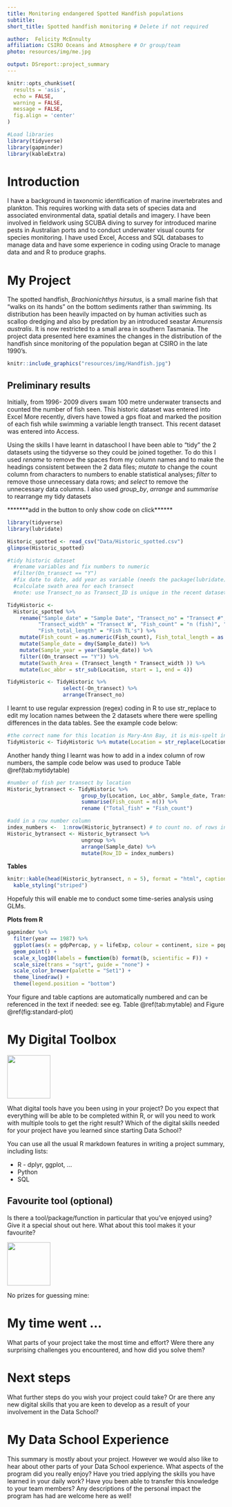 ```yaml
---
title: Monitoring endangered Spotted Handfish populations
subtitle: 
short_title: Spotted handfish monitoring # Delete if not required

author:  Felicity McEnnulty
affiliation: CSIRO Oceans and Atmosphere # Or group/team
photo: resources/img/me.jpg

output: DSreport::project_summary
---
```

```r
knitr::opts_chunk$set(
  results = 'asis',
  echo = FALSE,
  warning = FALSE,
  message = FALSE,
  fig.align = 'center'
)

#Load libraries
library(tidyverse)
library(gapminder)
library(kableExtra)
```


# Introduction
I have a background in taxonomic identification of marine invertebrates and plankton. This requires working with data sets of species data and associated environmental data, spatial details and imagery. I have been involved in fieldwork using SCUBA diving to survey for introduced marine pests in Australian ports and to conduct underwater visual counts for species monitoring. I have used Excel, Access and SQL databases to manage data and have some experience in coding using Oracle to manage data and and R to produce graphs.


# My Project

The spotted handfish, _Brachionichthys hirsutus_, is a small marine fish that "walks on its hands" on the bottom sediments rather than swimming. Its distribution has been heavily impacted on by human activities such as scallop dredging and also by predation by an introduced seastar _Amurensis australis_. It is now restricted to a small area in southern Tasmania. The project data presented here examines the changes in the distribution of the handfish since monitoring of the population began at CSIRO in the late 1990's.

```r
knitr::include_graphics("resources/img/Handfish.jpg")
```


## Preliminary results
Initially, from 1996- 2009 divers swam 100 metre underwater transects and counted the number of fish seen. This historic dataset was entered into Excel More recently, divers have towed a gps float and marked the position of each fish while swimming a variable length transect. This recent dataset was entered into Access.

Using the skills I have learnt in dataschool I have been able to "tidy" the 2 datasets using the tidyverse so they could be joined together. To do this I used *rename* to remove the spaces from my column names and to make the headings consistent between the 2 data files; *mutate* to change the count column from characters to numbers to enable statistical analyses; *filter* to remove those unnecessary data rows; and *select* to remove the unnecessary data columns. I also used *group_by*, *arrange* and *summarise* to rearrange my tidy datasets

*******add in the button to only show code on click******
```r
library(tidyverse)
library(lubridate)

Historic_spotted <- read_csv("Data/Historic_spotted.csv")
glimpse(Historic_spotted)

#tidy historic dataset 
  #rename variables and fix numbers to numeric
  #filter(On_transect == "Y")
  #fix date to date, add year as variable (needs the package(lubridate))
  #calculate swath area for each transect
  #note: use Transect_no as Transect_ID is unique in the recent dataset

TidyHistoric <- 
  Historic_spotted %>% 
    rename("Sample_date" = "Sample Date", "Transect_no" = "Transect #", "Transect_length" = "Transect L", 
          "Transect_width" = "Transect W", "Fish_count" = "n (fish)", "On_transect" = "On Transect", 
          "Fish_total_length" = "Fish TL's") %>% 
    mutate(Fish_count = as.numeric(Fish_count), Fish_total_length = as.numeric(Fish_total_length)) %>%
    mutate(Sample_date = dmy(Sample_date)) %>% 
    mutate(Sample_year = year(Sample_date)) %>% 
    filter((On_transect == "Y")) %>% 
    mutate(Swath_Area = (Transect_length * Transect_width )) %>% 
    mutate(Loc_abbr = str_sub(Location, start = 1, end = 4))

TidyHistoric <- TidyHistoric %>% 
                  select(-On_transect) %>%
                  arrange(Transect_no)
```

I learnt to use regular expression (regex) coding in R to use str_replace to edit my location names between the 2 datasets where there were spelling differences in the data tables. See the example code below:
```r
#the correct name for this location is Mary-Ann Bay, it is mis-spelt in the historic dataset
TidyHistoric <- TidyHistoric %>% mutate(Location = str_replace(Location,'Mary-Anne Bay', "Mary-Ann Bay"))
```

Another handy thing I learnt was how to add in a index column of row numbers, the sample code below was used to produce Table \@ref(tab:mytidytable) 
```r
#number of fish per transect by location
Historic_bytransect <- TidyHistoric %>% 
                        group_by(Location, Loc_abbr, Sample_date, Transect_no, Swath_Area) %>% 
                        summarise(Fish_count = n()) %>% 
                        rename ("Total_fish" = "Fish_count")
```

```r

#add in a row number column
index_numbers <-  1:nrow(Historic_bytransect) # to count no. of rows in data frame
Historic_bytransect <- Historic_bytransect %>% 
                        ungroup %>% 
                        arrange(Sample_date) %>% 
                        mutate(Row_ID = index_numbers)
```


**Tables**
```r
knitr::kable(head(Historic_bytransect, n = 5), format = "html", caption = "A tidy data table with row numbers") %>% 
  kable_styling("striped")
```

Hopefuly this will enable me to conduct some time-series analysis using GLMs.


**Plots from R**
```r
gapminder %>% 
  filter(year == 1987) %>% 
  ggplot(aes(x = gdpPercap, y = lifeExp, colour = continent, size = pop)) +
  geom_point() +
  scale_x_log10(labels = function(b) format(b, scientific = F)) +
  scale_size(trans = "sqrt", guide = "none") +
  scale_color_brewer(palette = "Set1") +
  theme_linedraw() +
  theme(legend.position = "bottom")
```

Your figure and table captions are automatically numbered and can be referenced in the text
if needed: see eg. Table \@ref(tab:mytable) and Figure \@ref(fig:standard-plot)

# My Digital Toolbox

![](resources/img/tidyverse.png){width=100px}

What digital tools have you been using in your project? Do you expect that everything will be able 
to be completed within R, or will you need to work with multiple tools to get the right result?
Which of the digital skills needed for your project have you learned since starting Data School?

You can use all the usual R markdown features in writing a project summary, including lists:

* R - dplyr, ggplot, ...
* Python
* SQL

## Favourite tool (optional)

Is there a tool/package/function in particular that you've enjoyed using? Give it a special shout out here. What about this tool makes it your favourite?

![](https://raw.githubusercontent.com/tidyverse/ggplot2/master/man/figures/logo.png){.pull-right width=100px}

No prizes for guessing mine:

# My time went ...

What parts of your project take the most time and effort? Were there any surprising challenges you
encountered, and how did you solve them?

# Next steps

What further steps do you wish your project could take? Or are there any new digital skills that you
are keen to develop as a result of your involvement in the Data School?

# My Data School Experience

This summary is mostly about your project. However we would also like to hear about other
parts of your Data School experience. What aspects of the program did you really enjoy? Have you
tried applying the skills you have learned in your daily work? Have you been able to transfer this 
knowledge to your team members? Any descriptions of the personal impact the program has 
had are welcome here as well!
